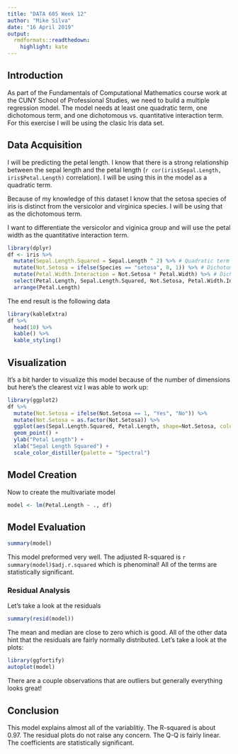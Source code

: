```yaml
---
title: "DATA 605 Week 12"
author: "Mike Silva"
date: "16 April 2019"
output: 
  rmdformats::readthedown:
    highlight: kate
---
```


## Introduction

As part of the Fundamentals of Computational Mathematics course work at the CUNY School of Professional Studies, we need to build a multiple regression model.  The model needs at least one quadratic term, one dichotomous term, and one dichotomous vs. quantitative interaction term.  For this exercise I will be using the clasic Iris data set.

## Data Acquisition

I will be predicting the petal length.  I know that there is a strong relationship between the sepal length and the petal length (`r cor(iris$Sepal.Length, iris$Petal.Length)` correlation).  I will be using this in the model as a quadratic term. 

Because of my knowledge of this dataset I know that the setosa species of iris is distinct from the versicolor and virginica species.  I will be using that as the dichotomous term.  

I want to differentiate the versicolor and viginica group and will use the petal width as the quantitative interaction term.

```r
library(dplyr)
df <- iris %>%
  mutate(Sepal.Length.Squared = Sepal.Length ^ 2) %>% # Quadratic term
  mutate(Not.Setosa = ifelse(Species == "setosa", 0, 1)) %>% # Dichotomous term
  mutate(Petal.Width.Interaction = Not.Setosa * Petal.Width) %>% # Dichotomous vs. quantitative interaction
  select(Petal.Length, Sepal.Length.Squared, Not.Setosa, Petal.Width.Interaction) %>%
  arrange(Petal.Length)
```

The end result is the following data

```r
library(kableExtra)
df %>%
  head(10) %>%
  kable() %>%
  kable_styling()
```


## Visualization

It's a bit harder to visualize this model because of the number of dimensions but here's the clearest viz I was able to work up:

```r
library(ggplot2)
df %>%
  mutate(Not.Setosa = ifelse(Not.Setosa == 1, "Yes", "No")) %>%
  mutate(Not.Setosa = as.factor(Not.Setosa)) %>%
  ggplot(aes(Sepal.Length.Squared, Petal.Length, shape=Not.Setosa, color=Petal.Width.Interaction)) +
  geom_point() +
  ylab("Petal Length") +
  xlab("Sepal Length Squared") +
  scale_color_distiller(palette = "Spectral")
```

## Model Creation

Now to create the multivariate model

```r
model <- lm(Petal.Length ~ ., df)
```

## Model Evaluation

```r
summary(model)
```

This model preformed very well.  The adjusted R-squared is `r summary(model)$adj.r.squared` which is phenominal!  All of the terms are statistically significant.

### Residual Analysis

Let's take a look at the residuals

```r
summary(resid(model))
```

The mean and median are close to zero which is good.  All of the other data hint that the residuals are fairly normally distributed.  Let's take a look at the plots:

```r
library(ggfortify)
autoplot(model)
```

There are a couple observations that are outliers but generally everything looks great!

## Conclusion

This model explains almost all of the variablitiy.  The R-squared is about 0.97.  The residual plots do not raise any concern.  The Q-Q is fairly linear.  The coefficients are statistically significant.